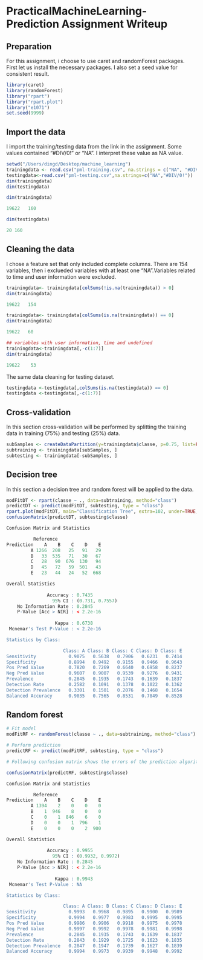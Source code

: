# PracticalMachineLearning-Prediction Assignment Writeup
Preparation
--------------------------------
For this assignment, i choose to use caret and randomForest packages. First let us install the necessary packages. I also set a seed value for consistent result.

```r
library(caret)
library(randomForest)
library("rpart")
library("rpart.plot")
library("e1071")
set.seed(9999)
```
Import the data
--------------------------------
I import the training/testing data from the link in the assignment. Some values contained "#DIV/0!" or "NA". I interpret these value as NA value.

```r
setwd("/Users/dingd/Desktop/machine_learning")
trainingdata <- read.csv("pml-training.csv", na.strings = c("NA", "#DIV/0!"))
testingdata<-read.csv("pml-testing.csv",na.strings=c("NA","#DIV/0!"))
dim(trainingdata)
dim(testingdata)
```
```r
dim(trainingdata)
```
```r
19622   160
```
```r
dim(testingdata)
```
```r
20 160
```
Cleaning the data
--------------------------------
I chose a feature set that only included complete columns. There are 154 variables, then i exclueded variables with  at least one “NA”.Variables related to time and user information were excluded.
```r
trainingdata<- trainingdata[colSums(!is.na(trainingdata)) > 0]
dim(trainingdata)
```
```r
19622   154
```
```r
trainingdata<- trainingdata[colSums(is.na(trainingdata)) == 0]
dim(trainingdata)
```
```r
19622   60
```

```r
## variables with user information, time and undefined
trainingdata<-trainingdata[,-c(1:7)]
dim(trainingdata)
```

```r
19622    53
```

The same data cleaning for testing dataset.
```r
testingdata <-testingdata[,colSums(is.na(testingdata)) == 0]
testingdata <-testingdata[,-c(1:7)]
```
Cross-validation
--------------------------------
In this section cross-validation will be performed by splitting the training data in training (75%) and testing (25%) data.
```r
subSamples <- createDataPartition(y=trainingdata$classe, p=0.75, list=FALSE)
subtraining <- trainingdata[subSamples, ] 
subtesting <- trainingdata[-subSamples, ]
```

Decision tree
--------------------------------
In this section a decision tree and random forest will be applied to the data.

```r
modFitDT <- rpart(classe ~ ., data=subtraining, method="class")
predictDT <- predict(modFitDT, subtesting, type = "class")
rpart.plot(modFitDT, main="Classification Tree", extra=102, under=TRUE, faclen=0)
confusionMatrix(predictDT, subtesting$classe)
```

```r
Confusion Matrix and Statistics

          Reference
Prediction    A    B    C    D    E
         A 1266  208   25   91   29
         B   33  535   71   30   67
         C   28   90  676  130   94
         D   45   72   59  501   43
         E   23   44   24   52  668

Overall Statistics
                                         
               Accuracy : 0.7435         
                 95% CI : (0.731, 0.7557)
    No Information Rate : 0.2845         
    P-Value [Acc > NIR] : < 2.2e-16      
                                         
                  Kappa : 0.6738         
 Mcnemar's Test P-Value : < 2.2e-16      

Statistics by Class:

                     Class: A Class: B Class: C Class: D Class: E
Sensitivity            0.9075   0.5638   0.7906   0.6231   0.7414
Specificity            0.8994   0.9492   0.9155   0.9466   0.9643
Pos Pred Value         0.7820   0.7269   0.6640   0.6958   0.8237
Neg Pred Value         0.9607   0.9007   0.9539   0.9276   0.9431
Prevalence             0.2845   0.1935   0.1743   0.1639   0.1837
Detection Rate         0.2582   0.1091   0.1378   0.1022   0.1362
Detection Prevalence   0.3301   0.1501   0.2076   0.1468   0.1654
Balanced Accuracy      0.9035   0.7565   0.8531   0.7849   0.8528
```

Random forest
--------------------------------

```r
# Fit model
modFitRF <- randomForest(classe ~ ., data=subtraining, method="class")

# Perform prediction
predictRF <- predict(modFitRF, subtesting, type = "class")

# Following confusion matrix shows the errors of the prediction algorithm.

confusionMatrix(predictRF, subtesting$classe)
```
```r
Confusion Matrix and Statistics

          Reference
Prediction    A    B    C    D    E
         A 1394    2    0    0    0
         B    1  946    8    0    0
         C    0    1  846    6    0
         D    0    0    1  796    1
         E    0    0    0    2  900

Overall Statistics
                                          
               Accuracy : 0.9955          
                 95% CI : (0.9932, 0.9972)
    No Information Rate : 0.2845          
    P-Value [Acc > NIR] : < 2.2e-16       
                                          
                  Kappa : 0.9943          
 Mcnemar's Test P-Value : NA              

Statistics by Class:

                     Class: A Class: B Class: C Class: D Class: E
Sensitivity            0.9993   0.9968   0.9895   0.9900   0.9989
Specificity            0.9994   0.9977   0.9983   0.9995   0.9995
Pos Pred Value         0.9986   0.9906   0.9918   0.9975   0.9978
Neg Pred Value         0.9997   0.9992   0.9978   0.9981   0.9998
Prevalence             0.2845   0.1935   0.1743   0.1639   0.1837
Detection Rate         0.2843   0.1929   0.1725   0.1623   0.1835
Detection Prevalence   0.2847   0.1947   0.1739   0.1627   0.1839
Balanced Accuracy      0.9994   0.9973   0.9939   0.9948   0.9992
```

